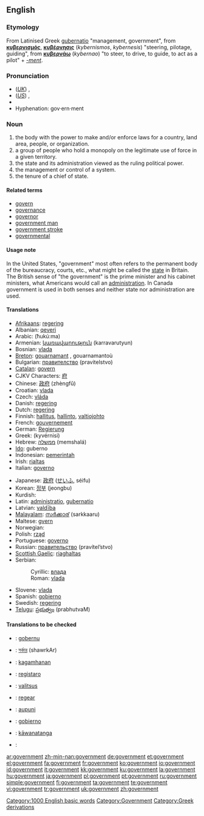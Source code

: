 ==English==

{{rank|according|walked|office|600|government|particular|charge|church}}

===Etymology===
From Latinised Greek [[gubernatio]] "management, government", from {{AGr.}} '''[[κυβερνισμός]]''', '''[[κυβέρνησις]]''' (''kybernismos'', ''kybernesis'') "steering, pilotage, guiding", from '''[[κυβερνάω]]''' (''kybernao'') "to steer, to drive, to guide, to act as a pilot" + ''[[-ment]]''.

===Pronunciation===
*(''[[Received Pronunciation|UK]]'') {{IPA|/ˈgʌvənmənt/}}, {{SAMPA|/"gVv@nm@nt/}}
*(''[[General American|US]]'') {{IPA|/ˈɡʌvɚnmənt/}}, {{SAMPA|/"gVv@`nm@nt/}}
*{{audio|en-us-government.ogg|Audio (US)}}
*Hyphenation: gov·ern·ment

===Noun===
{{en-noun}}

# the body with the power to make and/or enforce laws for a country, land area, people, or organization.
# a group of people who hold a monopoly on the legitimate use of force in a given territory.
# the state and its administration viewed as the ruling political power.
# the management or control of a system.
# the tenure of a chief of state.

====Related terms====
*[[govern]]
*[[governance]]
*[[governor]]
*[[government man]]
*[[government stroke]]
*[[governmental]]

====Usage note====
In the United States, "government" most often refers to the permanent body of the bureaucracy, courts, etc., what might be called the [[state]] in Britain.  The British sense of "the government" is the prime minister and his cabinet ministers, what Americans would call an [[administration]].  In Canada government is used in both senses and neither state nor administration are used.

====Translations====
{{trans-top|government}}
*[[Afrikaans]]: [[regering]]
*Albanian: [[qeveri]]
*Arabic: {{ARchar|[[حكومة]]}} (ħukú:ma) {{f}}
*Armenian: [[կառավարություն]] (karravarutyun)
*Bosnian: [[vlada]] {{f}}
*[[Breton]]: [[gouarnamant]] {{m}}, gouarnamantoù {{p}}
*Bulgarian: [[правителство]] (pravitelstvo) {{n}}
*[[Catalan]]: [[govern]] {{m}}
*CJKV Characters: [[府]]
*Chinese: [[政府]] (zhèngfǔ)
*Croatian: [[vlada]] {{f}}
*Czech: [[vláda]] {{f}}
*Danish: [[regering]] {{c}}
*Dutch: [[regering]]
*Finnish: [[hallitus]], [[hallinto]], [[valtiojohto]]
*French: [[gouvernement]] {{m}}
*German: [[Regierung]] {{f}}
*Greek: {{t|el|κυβέρνηση|f}}  (kyvérnisi)
*Hebrew: [[ממשלה]] (memshalá) {{f}}
*[[Ido]]: guberno
*Indonesian: [[pemerintah]]
*Irish: [[rialtas]]
*Italian: [[governo]] {{m}}
{{trans-mid}}
*Japanese: [[政府]] ([[せいふ]], séifu)
*Korean: [[정부]] (jeongbu)
*Kurdish: {{KUchar|[[حوکمه‌ت]]}}
*Latin: [[administratio]], [[gubernatio]] {{f}}
*Latvian: [[valdība]] {{f}}
*[[Malayalam]]: [[സര്‍ക്കാര്]] (sarkkaaru)
*Maltese: [[gvern]]
*Norwegian: {{t-|no|regjering|c}}
*Polish: [[rząd]] {{m}}
*Portuguese: [[governo]] {{m}}
*Russian: [[правительство]] (pravítel’stvo) {{n}}
*[[Scottish Gaelic]]: [[riaghaltas]]
*Serbian:
*:Cyrillic: [[влада]] {{f}}
*:Roman: [[vlada#Serbian|vlada]] {{f}}
*Slovene: [[vlada]] {{f}}
*Spanish: [[gobierno]] {{m}}
*Swedish: [[regering]]
*[[Telugu]]: [[ప్రభుత్వం]] (prabhutvaM)
{{trans-bottom}}

====Translations to be checked====
{{checktrans}}
{{top}}
*{{ttbc|Basque}}: [[gobernu]]
*{{ttbc|Bengali}}: [[সর্কার]] (shawrkAr)
*{{ttbc|Cebuano}}: [[kagamhanan]]
*{{ttbc|Esperanto}}: [[registaro]]
*{{ttbc|Estonian}}: [[valitsus]]
{{mid}}
*{{ttbc|Frisian}}: [[regear]]
*{{ttbc|Hawaiian}}: [[aupuni]]
*{{ttbc|Ilongo}}: [[gobierno]]
*{{ttbc|Maori}}: [[kāwanatanga]]
*{{ttbc|Persian}}: {{FAchar|[[عقل اختيار]]}}
{{bottom}}

[[Category:1000 English basic words]]
[[Category:Government]]
[[Category:Greek derivations]]

[[ar:government]]
[[zh-min-nan:government]]
[[de:government]]
[[et:government]]
[[el:government]]
[[fa:government]]
[[fr:government]]
[[ko:government]]
[[io:government]]
[[id:government]]
[[it:government]]
[[kk:government]]
[[ku:government]]
[[la:government]]
[[hu:government]]
[[ja:government]]
[[pl:government]]
[[pt:government]]
[[ru:government]]
[[simple:government]]
[[fi:government]]
[[ta:government]]
[[te:government]]
[[vi:government]]
[[tr:government]]
[[uk:government]]
[[zh:government]]